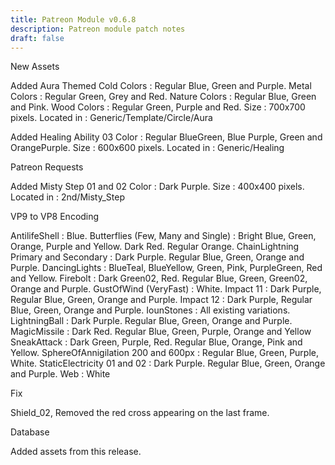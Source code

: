```yaml
---
title: Patreon Module v0.6.8
description: Patreon module patch notes
draft: false
---
```



New Assets

Added Aura Themed
Cold
Colors : Regular Blue, Green and Purple.
Metal
Colors : Regular Green, Grey and Red.
Nature
Colors : Regular Blue, Green and Pink.
Wood
Colors : Regular Green, Purple and Red.
Size : 700x700 pixels.
Located in : Generic/Template/Circle/Aura

Added Healing Ability 03
Color : Regular BlueGreen, Blue Purple, Green and OrangePurple.
Size : 600x600 pixels.
Located in : Generic/Healing

Patreon Requests

Added Misty Step 01 and 02
Color : Dark Purple.
Size : 400x400 pixels.
Located in : 2nd/Misty_Step

VP9 to VP8 Encoding

AntilifeShell : Blue.
Butterflies (Few, Many and Single) : Bright Blue, Green, Orange, Purple and Yellow. Dark Red. Regular Orange.
ChainLightning Primary and Secondary : Dark Purple. Regular Blue, Green, Orange and Purple.
DancingLights : BlueTeal, BlueYellow, Green, Pink, PurpleGreen, Red and Yellow.
Firebolt : Dark Green02, Red. Regular Blue, Green, Green02, Orange and Purple.
GustOfWind (VeryFast) : White.
Impact 11 : Dark Purple, Regular Blue, Green, Orange and Purple.
Impact 12 : Dark Purple, Regular Blue, Green, Orange and Purple.
IounStones : All existing variations.
LightningBall : Dark Purple. Regular Blue, Green, Orange and Purple.
MagicMissile : Dark Red. Regular Blue, Green, Purple, Orange and Yellow 
SneakAttack : Dark Green, Purple, Red. Regular Blue, Orange, Pink and Yellow.
SphereOfAnnigilation 200 and 600px : Regular Blue, Green, Purple, White.
StaticElectricity 01 and 02 : Dark Purple. Regular Blue, Green, Orange and Purple.
Web : White

Fix

Shield_02, Removed the red cross appearing on the last frame.

Database

Added assets from this release.







